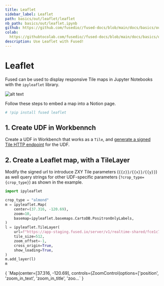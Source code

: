 ```yaml
---
title: Leaflet
sidebar_label: Leaflet
path: basics/out/leaflet/leaflet
nb_path: basics/out/leaflet.ipynb
github: https://github.com/fusedio//fused-docs/blob/main/docs/basics/out/leaflet.ipynb
colab: 
  https://githubtocolab.com/fusedio//fused-docs/blob/main/docs/basics/out/leaflet.ipynb
description: Use Leaflet with Fused!
---
```



<LinkButtons
  githubUrl="https://github.com/fusedio//fused-docs/blob/main/docs/basics/out/leaflet.ipynb"
  colabUrl="https://githubtocolab.com/fusedio//fused-docs/blob/main/docs/basics/out/leaflet.ipynb"
/>

# Leaflet

Fused can be used to display responsive Tile maps in Jupyter Notebooks with the
`ipyleaflet` library.

![alt text](https://fused-magic.s3.us-west-2.amazonaws.com/docs_assets/gifs/leaflet.gif)

Follow these steps to embed a map into a Notion page.

```python
# !pip install fused leaflet
```

## 1. Create UDF in Workbennch

Create a UDF in Workbench that works as a `Tile`, and
[generate a signed Tile HTTP endpoint](/basics/core-concepts/#generate-endpoints-with-workbench)
for the UDF.

## 2. Create a Leaflet map, with a TileLayer

Modify the signed url to introduce ZXY Tile parameters (`{{z}}/{{x}}/{{y}}`) as well
query strings for other UDF-specific parameters (`?crop_type={crop_type}`) as shown in
the example.

```python
import ipyleaflet

crop_type = "almond"
m = ipyleaflet.Map(
    center=(37.316, -120.69),
    zoom=10,
    basemap=ipyleaflet.basemaps.CartoDB.PositronOnlyLabels,
)
l = ipyleaflet.TileLayer(
    url=f"https://app-staging.fused.io/server/v1/realtime-shared/fce1c75c21a228b7eb067aa387f573196034d9707d78c85c32c363fc88ef4d4e/run/tiles/{{z}}/{{x}}/{{y}}?crop_type={crop_type}",
    tile_size=512,
    zoom_offset=-1,
    cross_origin=True,
    show_loading=True,
)
m.add_layer(l)
m
```

<CellOutput>
{
  `Map(center=[37.316, -120.69], controls=(ZoomControl(options=['position', 'zoom_in_text', 'zoom_in_title', 'zoo…`
}
</CellOutput>

```python

```

